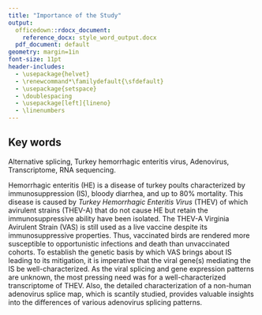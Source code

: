 ```yaml
---
title: "Importance of the Study"
output:
  officedown::rdocx_document:
    reference_docx: style_word_output.docx
  pdf_document: default
geometry: margin=1in
font-size: 11pt
header-includes:
  - \usepackage{helvet}
  - \renewcommand*\familydefault{\sfdefault}
  - \usepackage{setspace}
  - \doublespacing
  - \usepackage[left]{lineno}
  - \linenumbers
---
```

## Key words
Alternative splicing, Turkey hemorrhagic enteritis virus, Adenovirus, Transcriptome, RNA sequencing.

\vspace{15mm}
Hemorrhagic enteritis (HE) is a disease of turkey poults characterized by immunosuppression (IS), bloody diarrhea, and up to 80% mortality. This disease is caused by *Turkey Hemorrhagic Enteritis Virus* (THEV) of which avirulent strains (THEV-A) that do not cause HE but retain the immunosuppressive ability have been isolated. The THEV-A Virginia Avirulent Strain (VAS) is still used as a live vaccine despite its immunosuppressive properties. Thus, vaccinated birds are rendered more susceptible to opportunistic infections and death than unvaccinated cohorts. To establish the genetic basis by which VAS brings about IS leading to its mitigation, it is imperative that the viral gene(s) mediating the IS be well-characterized. As the viral splicing and gene expression patterns are unknown, the most pressing need was for a well-characterized transcriptome of THEV. Also, the detailed characterization of a non-human adenovirus splice map, which is scantily studied, provides valuable insights into the differences of various adenovirus splicing patterns.  
